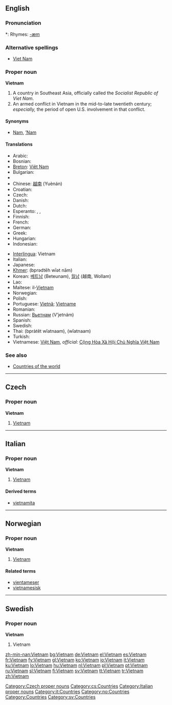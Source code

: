 {{see|Viet Nam|Việt Nam}}
==English==

===Pronunciation===
*: Rhymes: [[Rhymes:English:-æm|-æm]]

===Alternative spellings===
* [[Viet Nam]]

===Proper noun===
'''Vietnam'''

# A country in Southeast Asia, officially called the ''Socialist Republic of Viet Nam''.
# An armed conflict in Vietnam in the mid-to-late twentieth century; ''especially,'' the period of open U.S. involvement in that conflict.

====Synonyms====
* [[Nam]], [['Nam|’Nam]]

====Translations====
{{trans-top|country in Southeast Asia}}
* Arabic: {{t-|ar|فيتنام|m|tr=fitnām|sc=Arab}}
* Bosnian: {{t-|bs|Vijetnam|m}}
* [[Breton]]: [[Viêt Nam]]
* Bulgarian: {{t+|bg|Виетнам|m|tr=Vietnám|sc=Cyrl}}
* {{trreq|Burmese}}
* Chinese: [[越南]] (Yuènán)
* Croatian: {{t-|hr|Vijetnam|m}}
* Czech: {{t-|cs|Vietnam|m}}
* Danish: {{t-|da|Vietnam}}
* Dutch: {{t+|nl|Vietnam}}
* Esperanto: {{t-|eo|Vjetnamio|xs=Esperanto}}, {{t-|eo|Vjet-Namo|xs=Esperanto}}, {{t-|eo|Vjetnamo|xs=Esperanto}}
* Finnish: {{t+|fi|Vietnam}}
* French: {{t+|fr|Viêt Nam}}
* German: {{t+|de|Vietnam}}
* Greek: {{t+|el|Βιετνάμ|n|tr=Vietnám|sc=Grek}}
* Hungarian: {{t+|hu|Vietnam}}
* Indonesian: {{t-|id|Vietnam|xs=Indonesian}}
{{trans-mid}}
* [[Interlingua]]: Vietnam
* Italian: {{t+|it|Vietnam}}
* Japanese: {{t+|ja|ベトナム|tr=Betonamu|sc=Jpan}}
* [[Khmer]]: {{Khmr|[[ប្រទេសវៀតណាម]]}} (bprədtēh wīət nām)
* Korean: [[베트남]] (Beteunam), [[월남]] (越南, Wollam)
* Lao: {{t-|lo|ຫວຽດນາມ|tr=wiat-naam|sc=Laoo|xs=Lao}}
* Maltese: il-[[Vjetnam]]
* Norwegian: {{t-|no|Vietnam}}
* Polish: {{t+|pl|Wietnam|m}}
* Portuguese: {{italbrac|Brazil}} [[Vietnã]]; {{italbrac|Portugal}} [[Vietname]] {{m}}
* Romanian: {{t-|ro|Vietnam|n}}
* Russian: [[Вьетнам]] (V’jetnám) {{m}}
* Spanish: {{t+|es|Vietnam|m}}
* Swedish: {{t+|sv|Vietnam}}
* Thai: {{Thai|[[ประเทศเวียดนาม]]}} (bpràtêt wîatnaam), {{Thai|[[เวียดนาม]]}} (wîatnaam)
* Turkish: {{t+|tr|Vietnam}}
* Vietnamese: [[Việt Nam]], ''official:'' [[w:vi:Việt Nam|Cộng Hòa Xã Hội Chủ Nghĩa Việt Nam]]
{{trans-bottom}}

===See also===
* [[Appendix:Countries of the world|Countries of the world]]

----

==Czech==

===Proper noun===
'''Vietnam''' {{m}}

# [[#English|Vietnam]]

[[Category:Czech proper nouns]]
[[Category:cs:Countries]]

----

==Italian==
{{wikipedia|lang=it}}

===Proper noun===
'''Vietnam''' {{m}}

# [[#English|Vietnam]]

====Derived terms====
* [[vietnamita]]

[[Category:Italian proper nouns]]
[[Category:it:Countries]]

----

==Norwegian==

===Proper noun===
'''Vietnam'''

# [[#English|Vietnam]]

====Related terms====
* [[vientameser]]
* [[vietnamesisk]]

[[Category:no:Countries]]

----

==Swedish==

===Proper noun===
'''Vietnam'''

# Vietnam

[[Category:Countries]]
[[Category:sv:Countries]]

[[zh-min-nan:Vietnam]]
[[bg:Vietnam]]
[[de:Vietnam]]
[[el:Vietnam]]
[[es:Vietnam]]
[[fr:Vietnam]]
[[fy:Vietnam]]
[[gl:Vietnam]]
[[ko:Vietnam]]
[[io:Vietnam]]
[[it:Vietnam]]
[[ku:Vietnam]]
[[lo:Vietnam]]
[[hu:Vietnam]]
[[nl:Vietnam]]
[[pl:Vietnam]]
[[pt:Vietnam]]
[[ru:Vietnam]]
[[sl:Vietnam]]
[[fi:Vietnam]]
[[sv:Vietnam]]
[[tt:Vietnam]]
[[tr:Vietnam]]
[[zh:Vietnam]]